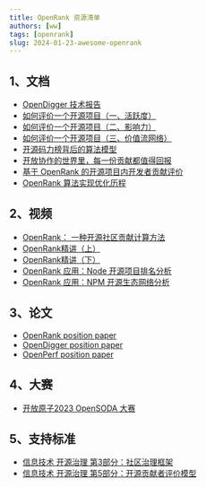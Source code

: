 ```yaml
---
title: OpenRank 资源清单
authors: [ww]
tags: [openrank]
slug: 2024-01-23-awesome-openrank
---
```


## 1、文档

- [OpenDigger 技术报告](https://github.com/X-lab2017/open-research/files/12237903/Opendigger.-.pdf)
- [如何评价一个开源项目（一、活跃度）](http://blog.frankzhao.cn/how_to_measure_open_source_1/)
- [如何评价一个开源项目（二、影响力）](http://blog.frankzhao.cn/how_to_measure_open_source_2/)
- [如何评价一个开源项目（三、价值流网络）](http://blog.frankzhao.cn/how_to_measure_open_source_3/)
- [开源码力榜背后的算法模型](https://blog.frankzhao.cn/algorithm_behind_hacking_force/)
- [开放协作的世界里，每一份贡献都值得回报](https://blog.frankzhao.cn/how_to_measure_open_source_4/)
- [基于 OpenRank 的开源项目内开发者贡献评价](https://blog.frankzhao.cn/openrank_in_project/)
- [OpenRank 算法实现优化历程](https://blog.frankzhao.cn/openrank_optimize/)

## 2、视频

- [OpenRank： 一种开源社区贡献计算方法](https://www.bilibili.com/video/BV1kk4y1478h/)
- [OpenRank精讲（上）](https://www.bilibili.com/video/BV1Re41197FL/)
- [OpenRank精讲（下）](https://www.bilibili.com/video/BV1iM411D7uB/)
- [OpenRank 应用：Node 开源项目排名分析](https://www.bilibili.com/video/BV1bh4y147Xd/)
- [OpenRank 应用：NPM 开源生态网络分析](https://www.bilibili.com/video/BV1ge4y1H7QW/)

## 3、论文

- [OpenRank position paper](https://www.researchgate.net/publication/376686121_OpenRank_Leaderboard_Motivating_Open_Source_Collaborations_Through_Social_Network_Evaluation_in_Alibaba)
- [OpenDigger position paper](https://arxiv.org/abs/2311.15204)
- [OpenPerf position paper](https://arxiv.org/abs/2311.15212)

## 4、大赛

- [开放原子2023 OpenSODA 大赛](https://atomgit.com/x-lab/OpenSODA)

## 5、支持标准

- [信息技术 开源治理 第3部分：社区治理框架](https://www.ttbz.org.cn/StandardManage/Detail/101704/)
- [信息技术 开源治理 第5部分：开源贡献者评价模型](https://www.ttbz.org.cn/StandardManage/Detail/101699/)
